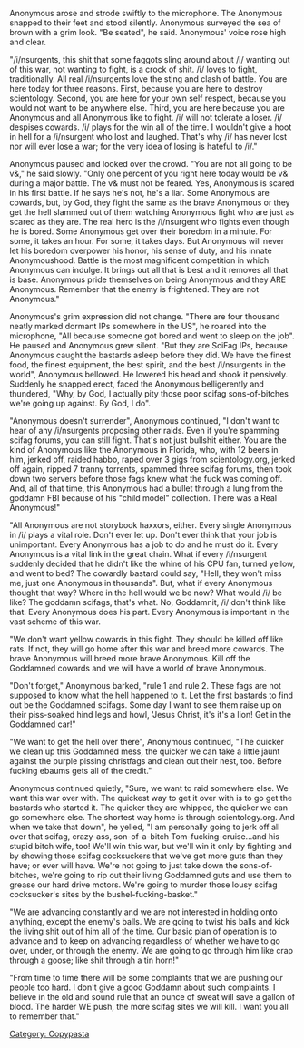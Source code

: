 Anonymous arose and strode swiftly to the microphone. The Anonymous snapped to their feet and stood silently. Anonymous surveyed the sea of brown with a grim look. "Be seated", he said. Anonymous' voice rose high and clear.

"/i/nsurgents, this shit that some faggots sling around about /i/ wanting out of this war, not wanting to fight, is a crock of shit. /i/ loves to fight, traditionally. All real /i/nsurgents love the sting and clash of battle. You are here today for three reasons. First, because you are here to destroy scientology. Second, you are here for your own self respect, because you would not want to be anywhere else. Third, you are here because you are Anonymous and all Anonymous like to fight. /i/ will not tolerate a loser. /i/ despises cowards. /i/ plays for the win all of the time. I wouldn't give a hoot in hell for a /i/nsurgent who lost and laughed. That's why /i/ has never lost nor will ever lose a war; for the very idea of losing is hateful to /i/."

Anonymous paused and looked over the crowd. "You are not all going to be v&," he said slowly. "Only one percent of you right here today would be v& during a major battle. The v& must not be feared. Yes, Anonymous is scared in his first battle. If he says he's not, he's a liar. Some Anonymous are cowards, but, by God, they fight the same as the brave Anonymous or they get the hell slammed out of them watching Anonymous fight who are just as scared as they are. The real hero is the /i/nsurgent who fights even though he is bored. Some Anonymous get over their boredom in a minute. For some, it takes an hour. For some, it takes days. But Anonymous will never let his boredom overpower his honor, his sense of duty, and his innate Anonymoushood. Battle is the most magnificent competition in which Anonymous can indulge. It brings out all that is best and it removes all that is base. Anonymous pride themselves on being Anonymous and they ARE Anonymous. Remember that the enemy is frightened. They are not Anonymous."

Anonymous's grim expression did not change. "There are four thousand neatly marked dormant IPs somewhere in the US", he roared into the microphone, "All because someone got bored and went to sleep on the job". He paused and Anonymous grew silent. "But they are SciFag IPs, because Anonymous caught the bastards asleep before they did. We have the finest food, the finest equipment, the best spirit, and the best /i/nsurgents in the world", Anonymous bellowed. He lowered his head and shook it pensively. Suddenly he snapped erect, faced the Anonymous belligerently and thundered, "Why, by God, I actually pity those poor scifag sons-of-bitches we're going up against. By God, I do".

"Anonymous doesn't surrender", Anonymous continued, "I don't want to hear of any /i/nsurgents proposing other raids. Even if you're spamming scifag forums, you can still fight. That's not just bullshit either. You are the kind of Anonymous like the Anonymous in Florida, who, with 12 beers in him, jerked off, raided habbo, raped over 3 gigs from scientology.org, jerked off again, ripped 7 tranny torrents, spammed three scifag forums, then took down two servers before those fags knew what the fuck was coming off. And, all of that time, this Anonymous had a bullet through a lung from the goddamn FBI because of his "child model" collection. There was a Real Anonymous!"

"All Anonymous are not storybook haxxors, either. Every single Anonymous in /i/ plays a vital role. Don't ever let up. Don't ever think that your job is unimportant. Every Anonymous has a job to do and he must do it. Every Anonymous is a vital link in the great chain. What if every /i/nsurgent suddenly decided that he didn't like the whine of his CPU fan, turned yellow, and went to bed? The cowardly bastard could say, "Hell, they won't miss me, just one Anonymous in thousands". But, what if every Anonymous thought that way? Where in the hell would we be now? What would /i/ be like? The goddamn scifags, that's what. No, Goddamnit, /i/ don't think like that. Every Anonymous does his part. Every Anonymous is important in the vast scheme of this war.

"We don't want yellow cowards in this fight. They should be killed off like rats. If not, they will go home after this war and breed more cowards. The brave Anonymous will breed more brave Anonymous. Kill off the Goddamned cowards and we will have a world of brave Anonymous.

"Don't forget," Anonymous barked, "rule 1 and rule 2. These fags are not supposed to know what the hell happened to it. Let the first bastards to find out be the Goddamned scifags. Some day I want to see them raise up on their piss-soaked hind legs and howl, 'Jesus Christ, it's it's a lion! Get in the Goddamned car!"

"We want to get the hell over there", Anonymous continued, "The quicker we clean up this Goddamned mess, the quicker we can take a little jaunt against the purple pissing christfags and clean out their nest, too. Before fucking ebaums gets all of the credit."

Anonymous continued quietly, "Sure, we want to raid somewhere else. We want this war over with. The quickest way to get it over with is to go get the bastards who started it. The quicker they are whipped, the quicker we can go somewhere else. The shortest way home is through scientology.org. And when we take that down", he yelled, "I am personally going to jerk off all over that scifag, crazy-ass, son-of-a-bitch Tom-fucking-cruise...and his stupid bitch wife, too! We'll win this war, but we'll win it only by fighting and by showing those scifag cocksuckers that we've got more guts than they have; or ever will have. We're not going to just take down the sons-of-bitches, we're going to rip out their living Goddamned guts and use them to grease our hard drive motors. We're going to murder those lousy scifag cocksucker's sites by the bushel-fucking-basket."

"We are advancing constantly and we are not interested in holding onto anything, except the enemy's balls. We are going to twist his balls and kick the living shit out of him all of the time. Our basic plan of operation is to advance and to keep on advancing regardless of whether we have to go over, under, or through the enemy. We are going to go through him like crap through a goose; like shit through a tin horn!"

"From time to time there will be some complaints that we are pushing our people too hard. I don't give a good Goddamn about such complaints. I believe in the old and sound rule that an ounce of sweat will save a gallon of blood. The harder WE push, the more scifag sites we will kill. I want you all to remember that." 

[[Category: Copypasta]]